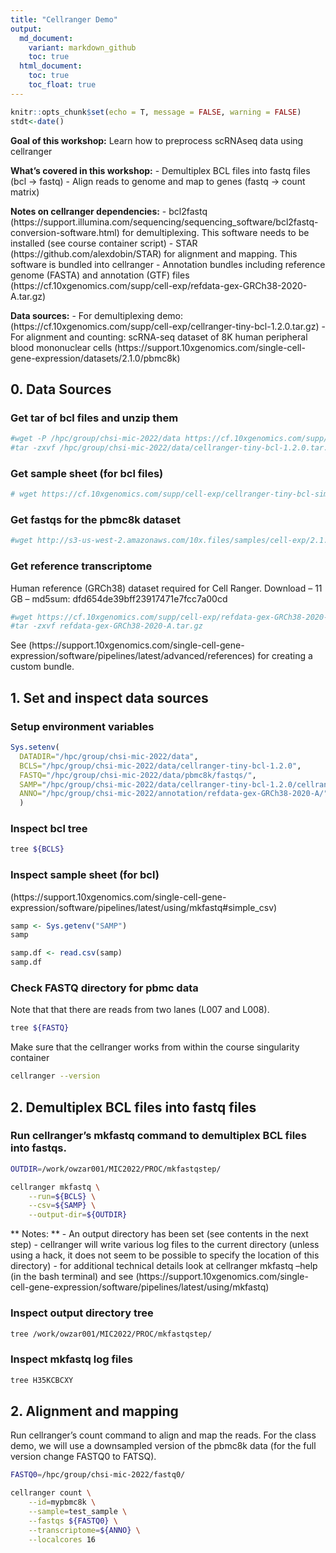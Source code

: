 ```yaml
---
title: "Cellranger Demo"
output:
  md_document:
    variant: markdown_github
    toc: true
  html_document:
    toc: true
    toc_float: true
---
```



```r
knitr::opts_chunk$set(echo = T, message = FALSE, warning = FALSE)
stdt<-date()
```

**Goal of this workshop:** Learn how to preprocess scRNAseq data using cellranger

**What's covered in this workshop:**
- Demultiplex BCL files into fastq files (bcl -> fastq)
- Align reads to genome and map to genes (fastq -> count matrix)

**Notes on cellranger dependencies:**
- bcl2fastq (https://support.illumina.com/sequencing/sequencing_software/bcl2fastq-conversion-software.html) for demultiplexing. This software needs to be installed (see course container script)
- STAR (https://github.com/alexdobin/STAR) for alignment and mapping. This software is bundled into cellranger
- Annotation bundles including  reference genome (FASTA) and annotation (GTF) files (https://cf.10xgenomics.com/supp/cell-exp/refdata-gex-GRCh38-2020-A.tar.gz)

**Data sources:** 
- For demultiplexing demo:  (https://cf.10xgenomics.com/supp/cell-exp/cellranger-tiny-bcl-1.2.0.tar.gz)
- For alignment and counting: scRNA-seq dataset of 8K human peripheral blood mononuclear cells (https://support.10xgenomics.com/single-cell-gene-expression/datasets/2.1.0/pbmc8k)


## 0. Data Sources




### Get tar of bcl files and unzip them

```bash
#wget -P /hpc/group/chsi-mic-2022/data https://cf.10xgenomics.com/supp/cell-exp/cellranger-tiny-bcl-1.2.0.tar.gz\
#tar -zxvf /hpc/group/chsi-mic-2022/data/cellranger-tiny-bcl-1.2.0.tar.gz
```

### Get  sample sheet (for bcl files)
```bash
# wget https://cf.10xgenomics.com/supp/cell-exp/cellranger-tiny-bcl-simple-1.2.0.csv
```

### Get fastqs for the pbmc8k dataset
```bash
#wget http://s3-us-west-2.amazonaws.com/10x.files/samples/cell-exp/2.1.0/pbmc8k/pbmc8k_fastqs.tar
```


### Get reference transcriptome

Human reference (GRCh38) dataset required for Cell Ranger.
Download – 11 GB – md5sum: dfd654de39bff23917471e7fcc7a00cd
```bash
#wget https://cf.10xgenomics.com/supp/cell-exp/refdata-gex-GRCh38-2020-A.tar.gz
#tar -zxvf refdata-gex-GRCh38-2020-A.tar.gz
```

See (https://support.10xgenomics.com/single-cell-gene-expression/software/pipelines/latest/advanced/references) for creating a 
custom bundle.

## 1. Set and inspect data sources

### Setup environment variables

```r
Sys.setenv(
  DATADIR="/hpc/group/chsi-mic-2022/data",
  BCLS="/hpc/group/chsi-mic-2022/data/cellranger-tiny-bcl-1.2.0",
  FASTQ="/hpc/group/chsi-mic-2022/data/pbmc8k/fastqs/",
  SAMP="/hpc/group/chsi-mic-2022/data/cellranger-tiny-bcl-1.2.0/cellranger-tiny-bcl-simple-1.2.0.csv",
  ANNO="/hpc/group/chsi-mic-2022/annotation/refdata-gex-GRCh38-2020-A/"
  )
```

### Inspect bcl tree

```bash
tree ${BCLS}
```


### Inspect sample sheet (for bcl)

(https://support.10xgenomics.com/single-cell-gene-expression/software/pipelines/latest/using/mkfastq#simple_csv)

```r
samp <- Sys.getenv("SAMP") 
samp

samp.df <- read.csv(samp)
samp.df
```


### Check FASTQ directory for pbmc data

Note that that there are reads from two lanes (L007 and L008). 
```bash
tree ${FASTQ}
```

Make sure that the cellranger works from within the course singularity container

```bash
cellranger --version
```



## 2. Demultiplex BCL files into fastq files


### Run cellranger's mkfastq command to demultiplex BCL files into fastqs. 


```bash
OUTDIR=/work/owzar001/MIC2022/PROC/mkfastqstep/

cellranger mkfastq \
    --run=${BCLS} \
    --csv=${SAMP} \
    --output-dir=${OUTDIR}
```

** Notes: **
- An output directory has been set (see contents in the next step)
- cellranger will write various log files to the current directory (unless using a hack, it does not seem to be possible to specify the location of this directory)
- for additional technical details look at cellranger mkfastq --help (in the bash terminal) and see 
(https://support.10xgenomics.com/single-cell-gene-expression/software/pipelines/latest/using/mkfastq)

### Inspect output directory tree

```bash
tree /work/owzar001/MIC2022/PROC/mkfastqstep/
```

### Inspect mkfastq log files


```bash
tree H35KCBCXY
```


## 2. Alignment and mapping

Run cellranger's count command to align and map the reads. For the class demo,
we will use a downsampled version of the pbmc8k data (for the full version change
FASTQ0 to FATSQ).



```bash

FASTQ0=/hpc/group/chsi-mic-2022/fastq0/

cellranger count \
    --id=mypbmc8k \
    --sample=test_sample \
    --fastqs ${FASTQ0} \
    --transcriptome=${ANNO} \
    --localcores 16
```
